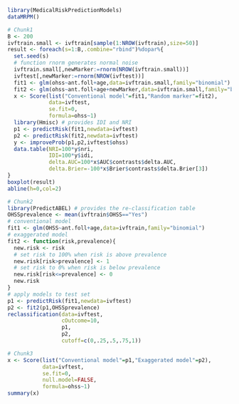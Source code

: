 ```r
library(MedicalRiskPredictionModels)
dataMRPM() 
```

```r
# Chunk1
B <- 200
ivftrain.small <- ivftrain[sample(1:NROW(ivftrain),size=50)]
result <- foreach(s=1:B,.combine="rbind")%dopar%{
  set.seed(s)
  # function rnorm generates normal noise
  ivftrain.small[,newMarker:=rnorm(NROW(ivftrain.small))] 
  ivftest[,newMarker:=rnorm(NROW(ivftest))] 
  fit1 <- glm(ohss~ant.foll+age,data=ivftrain.small,family="binomial")
  fit2 <- glm(ohss~ant.foll+age+newMarker,data=ivftrain.small,family="binomial")
  x <- Score(list("Conventional model"=fit1,"Random marker"=fit2),
             data=ivftest,
             se.fit=0,
             formula=ohss~1)
  library(Hmisc) # provides IDI and NRI
  p1 <- predictRisk(fit1,newdata=ivftest)
  p2 <- predictRisk(fit2,newdata=ivftest)
  y <- improveProb(p1,p2,ivftest$ohss)
  data.table(NRI=100*y$nri, 
             IDI=100*y$idi, 
             delta.AUC=100*x$AUC$contrasts$delta.AUC,
             delta.Brier=-100*x$Brier$contrasts$delta.Brier[3])
}
boxplot(result)
abline(h=0,col=2) 
```

```r
# Chunk2
library(PredictABEL) # provides the re-classification table
OHSSprevalence <- mean(ivftrain$OHSS=="Yes")
# conventional model
fit1 <- glm(OHSS~ant.foll+age,data=ivftrain,family="binomial")
# exaggerated model
fit2 <- function(risk,prevalence){
  new.risk <- risk 
  # set risk to 100% when risk is above prevalence
  new.risk[risk>prevalence] <- 1
  # set risk to 0% when risk is below prevalence
  new.risk[risk<=prevalence] <- 0
  new.risk
}
# apply models to test set
p1 <- predictRisk(fit1,newdata=ivftest)
p2 <- fit2(p1,OHSSprevalence)
reclassification(data=ivftest,
                 cOutcome=10,
                 p1,
                 p2,
                 cutoff=c(0,.25,.5,.75,1)) 
```

```r
# Chunk3
x <- Score(list("Conventional model"=p1,"Exaggerated model"=p2),
           data=ivftest,
           se.fit=0,
           null.model=FALSE,
           formula=ohss~1)
summary(x) 
```

